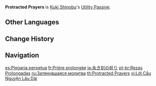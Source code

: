 {{Talent Infobox
|image         = Talent Protracted Prayers.png
|character     = Kuki Shinobu
|type          = Utility Passive
|info          = Gains 25% more rewards when dispatched on an [[Inazuma]] [[Expedition]] for 20 hours.
|utility1      = Expedition
|utility2      = 20 Hour Inazuma Expedition Reward
}}
'''Protracted Prayers''' is [[Kuki Shinobu]]'s [[Utility Passive]].

==Other Languages==
{{Other Languages
|en      = Protracted Prayers
|zhs     = 久时的祝祷
|zhs_rm  = Jiǔshí de Zhùdǎo
|zht     = 久時的祝禱
|zht_rm  = Jiǔshí de Zhùdǎo
|zh_tl   = Prayer of Long Duration
|ja      = 永き刻の祈り
|ja_rm   = Nagaki Toki no Inori{{Assumed}}
|ja_tl   = Long Time Prayers
|ko      = 오랜 {{tt|기도|祈禱}}
|ko_rm   = Oraen Gido
|ko_tl   = Long Pray
|es      = Plegaria perpetua
|es_tl   = Perpetual Prayer
|fr      = Prière prolongée
|fr_tl   = Prolonged Prayer
|ru      = Затянувшаяся молитва
|ru_tl   = Tightening Prayer
|th      = Protracted Prayers
|vi      = Lời Cầu Nguyện Lâu Dài
|vi_tl   = Long Prayer
|de      = Langwierige Gebete
|de_tl   = Protracted Prayers
|id      = Protracted Prayers
|pt      = Rezas Prolongadas
|pt_tl   = 
|tr      = Derin Dua
|tr_tl   = 
|it      = Preghiere prolungate
|it_tl   = Protracted Prayers
}}

==Change History==
{{Change History|2.7}}

==Navigation==
{{Talent Navbox|Kuki Shinobu}}

[[es:Plegaria perpetua]]
[[fr:Prière prolongée]]
[[ja:永き刻の祈り]]
[[pt-br:Rezas Prolongadas]]
[[ru:Затянувшаяся молитва]]
[[th:Protracted Prayers]]
[[vi:Lời Cầu Nguyện Lâu Dài]]